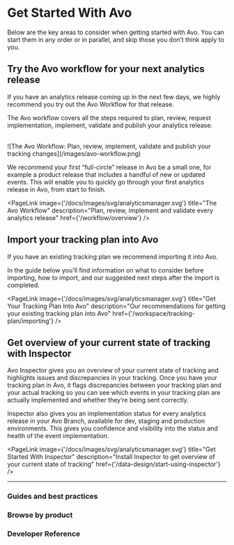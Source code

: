 

# Get Started With Avo

Below are the key areas to consider when getting started with Avo. You
can start them in any order or in parallel, and skip those you
don’t think apply to you.

## Try the Avo workflow for your next analytics release

If you have an analytics release coming up in the next few days, we
highly recommend you try out the Avo Workflow for that release.

The Avo workflow covers all the steps required to plan, review,
request implementation, implement, validate and publish your analytics
release.

<br />
<Zoom>
  ![The Avo Workflow: Plan, review, implement, validate and publish your
  tracking changes](/images/avo-workflow.png)
</Zoom>

We recommend your first “full-circle” release in Avo be a small one,
for example a product release that includes a handful of new or
updated events. This will enable you to quickly go through your first
analytics release in Avo, from start to finish.

<PageLink
  image={'/docs/images/svg/analyticsmanager.svg'}
  title="The Avo Workflow"
  description="Plan, review, implement and validate every analytics release"
  href={'/workflow/overview'}
/>

## Import your tracking plan into Avo

If you have an existing tracking plan we recommend importing it into
Avo.

In the guide below you'll find information on what to consider
before importing, how to import, and our suggested next steps after
the import is completed.

<PageLink
  image={'/docs/images/svg/analyticsmanager.svg'}
  title="Get Your Tracking Plan Into Avo"
  description="Our recommendations for getting your existing tracking plan into Avo"
  href={'/workspace/tracking-plan/importing'}
/>

## Get overview of your current state of tracking with Inspector

Avo Inspector gives you an overview of your current state of tracking
and highlights issues and discrepancies in your tracking. Once you
have your tracking plan in Avo, it flags discrepancies between your
tracking plan and your actual tracking so you can see which events in
your tracking plan are actually implemented and whether they’re being
sent correctly.

Inspector also gives you an implementation status for every analytics
release in your Avo Branch, available for dev, staging and production
environments. This gives you confidence and visibility into the status
and health of the event implementation.

<PageLink
  image={'/docs/images/svg/analyticsmanager.svg'}
  title="Get Started With Inspector"
  description="Install Inspector to get overview of your current state of tracking"
  href={'/data-design/start-using-inspector'}
/>

---

### Guides and best practices

<TwoCol>
  <PageLink
    image={'/docs/images/svg/dev.svg'}
    title="Avo 101 For Developers"
    description="Codegen, Inspector and Debuggers—What’s the difference?"
    href={'/implementation/devs-101'}
  />
  <PageLink
    image={'/docs/images/svg/analyticsmanager.svg'}
    title="Designing Data In Avo"
    description="How to define metrics, events and properties step by step"
    href={'/data-design/start-data-design'}
  />
  <PageLink
    image={'/docs/images/svg/analyticsmanager.svg'}
    title="Multi-Product Workspaces"
    description="How to organize a tracking plan for multiple products"
    href={'/data-design/organizing-multi-product-workspaces'}
  />
</TwoCol>

### Browse by product

<TwoCol>
  <PageLink
    image={'/docs/images/svg/analyticsmanager.svg'}
    title="Tracking Plan Management"
    description="Collaborate with your team on tracking plan changes"
    href={'/data-design/quick-start'}
  />
  <PageLink
    image={'/docs/images/svg/analyticsmanager.svg'}
    title="Tracking Plan Audit"
    description="Verify that all tracking plan changes follow your tracking plan rules"
    href={'/audit/overview'}
  />
  <PageLink
    image={'/docs/images/svg/analyticsmanager.svg'}
    title="Avo Inspector"
    description="Get overview of your current state of tracking"
    href={'/data-design/start-using-inspector'}
  />
  <PageLink
    image={'/docs/images/svg/analyticsmanager.svg'}
    title="Publishing"
    description="Keep your downstream schema registries in sync with the Avo"
    href={'/workspace/tracking-plan/publishing'}
  />
  <PageLink
    image={'/docs/images/svg/dev.svg'}
    title="Avo Codegen"
    description="Faster, more reliable implementation with type-safe tracking functions"
    href={'/implementation/avo-codegen-overview'}
  />
  <PageLink
    image={'/docs/images/svg/dev.svg'}
    title="Avo Debuggers"
    description="Observe events and properties as you trigger them in your app"
    href={'/implementation/start-using-visual-debugger'}
  />
</TwoCol>

### Developer Reference

<TwoCol>
  <PageLink
    image={'/docs/images/svg/dev.svg'}
    title="Avo Codegen"
    href={'/implementation/destinations'}
  />
  <PageLink
    image={'/docs/images/svg/dev.svg'}
    title="Avo Inspector"
    href={'/implementation/avo-inspector-sdk-reference'}
  />
  <PageLink
    image={'/docs/images/svg/dev.svg'}
    title="Avo Debuggers"
    href={'/implementation/start-using-visual-debugger'}
  />
</TwoCol>

